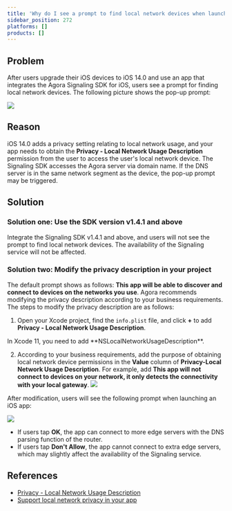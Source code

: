 ```yaml
---
title: 'Why do I see a prompt to find local network devices when launching an iOS app integrated with the Agora Signaling SDK?'
sidebar_position: 272
platforms: []
products: []
---
```



## Problem

After users upgrade their iOS devices to iOS 14.0 and use an app that integrates the Agora Signaling SDK for iOS, users see a prompt for finding local network devices. The following picture shows the pop-up prompt:

![](https://web-cdn.agora.io/docs-files/1599797972248)

## Reason

iOS 14.0 adds a privacy setting relating to local network usage, and your app needs to obtain the **Privacy - Local Network Usage Description** permission from the user to access the user's local network device. The Signaling SDK accesses the Agora server via domain name. If the DNS server is in the same network segment as the device, the pop-up prompt may be triggered.

## Solution

### Solution one: Use the SDK version v1.4.1 and above

Integrate the Signaling SDK v1.4.1 and above, and users will not see the prompt to find local network devices. The availability of the Signaling service will not be affected.

### Solution two: Modify the privacy description in your project

The default prompt shows as follows: **This app will be able to discover and connect to devices on the networks you use**. Agora recommends modifying the privacy description according to your business requirements. The steps to modify the privacy description are as follows:

1. Open your Xcode project, find the `info.plist` file, and click **+** to add **Privacy - Local Network Usage Description**.

  <Admonition type="info">
  In Xcode 11, you need to add **NSLocalNetworkUsageDescription**.
  </Admonition>

2. According to your business requirements, add the purpose of obtaining local network device permissions
in the **Value** column of **Privacy-Local Network Usage Description**. For example, add **This app will
not connect to devices on your network, it only detects the connectivity with your local gateway**. ![](https://web-cdn.agora.io/docs-files/1599798113793)

After modification, users will see the following prompt when launching an iOS app:

![](https://web-cdn.agora.io/docs-files/1599798127052)

- If users tap **OK**, the app can connect to more edge servers with the DNS parsing function of the router.
- If users tap **Don't Allow**, the app cannot connect to extra edge servers, which may slightly affect the availability of the Signaling service.

## References

- [Privacy - Local Network Usage Description](https://developer.apple.com/documentation/bundleresources/information_property_list/nslocalnetworkusagedescription)
- [Support local network privacy in your app](https://developer.apple.com/videos/play/wwdc2020/10110/)
